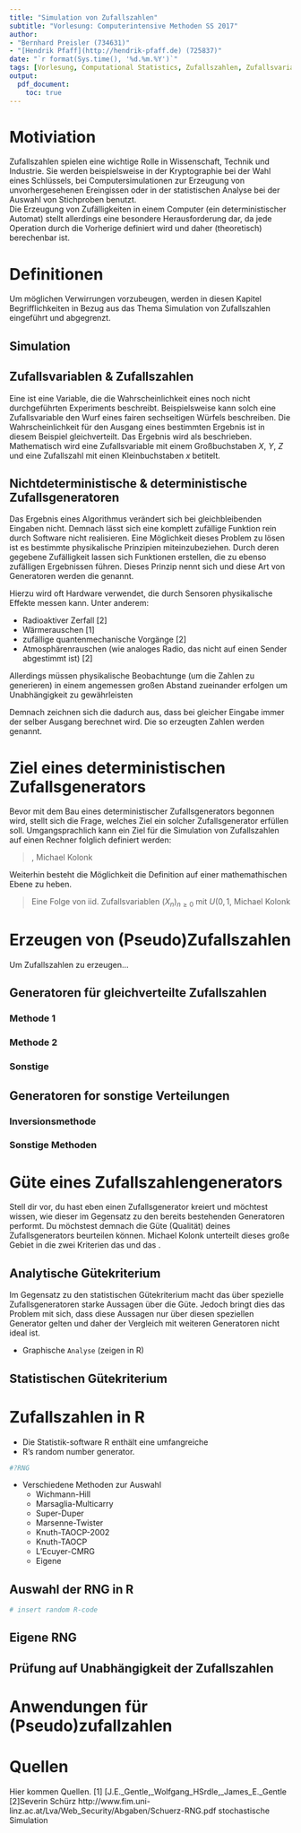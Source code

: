 ```yaml
---
title: "Simulation von Zufallszahlen"
subtitle: "Vorlesung: Computerintensive Methoden SS 2017"
author: 
- "Bernhard Preisler (734631)"
- "[Hendrik Pfaff](http://hendrik-pfaff.de) (725837)"
date: "`r format(Sys.time(), '%d.%m.%Y')`"
tags: [Vorlesung, Computational Statistics, Zufallszahlen, Zufallsvariablen, Simulation]
output:
  pdf_document:
    toc: true
---
```


\newpage
# Motiviation
Zufallszahlen spielen eine wichtige Rolle in Wissenschaft, Technik und Industrie. Sie werden beispielsweise in der Kryptographie bei der Wahl eines Schlüssels, bei Computersimulationen zur Erzeugung von unvorhergesehenen Ereingissen oder in der statistischen Analyse bei der Auswahl von Stichproben benutzt.  
Die Erzeugung von Zufälligkeiten in einem Computer (ein deterministischer Automat) stellt allerdings eine besondere Herausforderung dar, da jede Operation durch die Vorherige definiert wird und daher (theoretisch) berechenbar ist.

# Definitionen
Um möglichen Verwirrungen vorzubeugen, werden in diesen Kapitel Begrifflichkeiten in Bezug aus das Thema Simulation von Zufallszahlen eingeführt und abgegrenzt.

## Simulation

## Zufallsvariablen \& Zufallszahlen
Eine \textbf{Zufallsvariable} ist eine Variable, die die Wahrscheinlichkeit eines noch nicht durchgeführten Experiments beschreibt. Beispielsweise kann solch eine Zufallsvariable den Wurf eines fairen sechseitigen Würfels beschreiben. Die Wahrscheinlichkeit für den Ausgang eines bestimmten Ergebnis ist in diesem Beispiel gleichverteilt. Das Ergebnis wird als \textbf{Zufallszahl} beschrieben. Mathematisch wird eine Zufallsvariable mit einem Großbuchstaben $X$, $Y$, $Z$ und eine Zufallszahl mit einen Kleinbuchstaben $x$ betitelt.

## Nichtdeterministische \& deterministische Zufallsgeneratoren
Das Ergebnis eines Algorithmus verändert sich bei gleichbleibenden Eingaben nicht. Demnach lässt sich eine komplett zufällige Funktion rein durch Software nicht realisieren. Eine Möglichkeit dieses Problem zu lösen ist es bestimmte physikalische Prinzipien miteinzubeziehen. Durch deren gegebene Zufälligkeit lassen sich Funktionen erstellen, die zu ebenso zufälligen Ergebnissen führen. Dieses Prinzip nennt sich \emph{Nichtdeterminismus} und diese Art von Generatoren werden die \textbf{nichtdeterministische Zufallsgenerator} genannt.\newline

Hierzu wird oft Hardware verwendet, die durch Sensoren physikalische Effekte messen kann. Unter anderem: 

* Radioaktiver Zerfall [2]
* Wärmerauschen [1]
* zufällige quantenmechanische Vorgänge [2]
* Atmosphärenrauschen (wie analoges Radio, das nicht auf einen Sender abgestimmt ist) [2]

\begin{figure}[ht]
	\centering
  \includegraphics[width=100px, height=100px]{img/FST-01_board.png}
	\caption {Der Flying Stone Technology FST-01 erzeugt echte Zufallszahlen aus dem Rauschen bei der Analog-Digital Signalumwandlung.}
	\label{fig2}
\end{figure}

Allerdings müssen physikalische Beobachtunge (um die Zahlen zu generieren) in einem angemessen großen Abstand zueinander erfolgen um Unabhängigkeit zu gewährleisten

Demnach zeichnen sich die \textbf{deterministischen Zufallsgeneratoren} dadurch aus, dass bei gleicher Eingabe immer der selber Ausgang berechnet wird. Die so erzeugten Zahlen werden \textbf{Pseudozufallszahlen} genannt.

# Ziel eines deterministischen Zufallsgenerators <!-- TODO Sollten wir wahrscheinlich in ein Kapitel reinklatschen --> 
Bevor mit dem Bau eines deterministischer Zufallsgenerators begonnen wird, stellt sich die Frage, welches Ziel ein solcher Zufallsgenerator erfüllen soll. Umgangsprachlich kann ein Ziel für die Simulation von Zufallszahlen auf einen Rechner folglich definiert werden:

> \textbf{"... ein auf einem Rechner ablauffähiges Zufallsexperiment zu erhalten, ..."}, Michael Kolonk

Weiterhin besteht die Möglichkeit die Definition auf einer mathemathischen Ebene zu heben.

> Eine Folge von iid. Zufallsvariablen $(X_n)_{n\geq0}$ mit $U(0,1$, Michael Kolonk

# Erzeugen von (Pseudo)Zufallszahlen

Um Zufallszahlen zu erzeugen...

## Generatoren für gleichverteilte Zufallszahlen

### Methode 1

### Methode 2

### Sonstige

## Generatoren for sonstige Verteilungen

### Inversionsmethode

### Sonstige Methoden


# Güte eines Zufallszahlengenerators
Stell dir vor, du hast eben einen Zufallsgenerator kreiert und möchtest wissen, wie dieser im Gegensatz zu den bereits bestehenden Generatoren performt. Du möchstest demnach die Güte (Qualität) deines Zufallsgenerators beurteilen können. Michael Kolonk unterteilt dieses große Gebiet in die zwei Kriterien das \textbf{analytische Gütekriterium} und das \textbf{statistische Gütekriterium}.

## Analytische Gütekriterium
Im Gegensatz zu den statistischen Gütekriterium macht das \textbf{analytische Gütekriterium} über spezielle Zufallsgeneratoren starke Aussagen über die Güte. Jedoch bringt dies das Problem mit sich, dass diese Aussagen nur über diesen speziellen Generator gelten und daher der Vergleich mit weiteren Generatoren nicht ideal ist.

* Graphische `Analyse` (zeigen in R) 

## Statistischen Gütekriterium



# Zufallszahlen in R
* Die Statistik-software R enthält eine umfangreiche 
* R's random number generator.
```r
#?RNG
```
* Verschiedene Methoden zur Auswahl
    + Wichmann-Hill
    + Marsaglia-Multicarry
    + Super-Duper
    + Marsenne-Twister
    + Knuth-TAOCP-2002
    + Knuth-TAOCP
    + L'Ecuyer-CMRG
    + Eigene

## Auswahl der RNG in R

```r
# insert random R-code
```

## Eigene RNG

## Prüfung auf Unabhängigkeit der Zufallszahlen

# Anwendungen für (Pseudo)zufallzahlen

# Quellen
Hier kommen Quellen.
[1] [J.E._Gentle,_Wolfgang_HSrdle,_James_E._Gentle
[2]Severin Schürz http://www.fim.uni-linz.ac.at/Lva/Web_Security/Abgaben/Schuerz-RNG.pdf
stochastische Simulation



